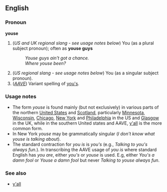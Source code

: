 ==English==
===Pronoun===
'''youse'''

#(''US and UK regional slang - see usage notes below'') You (as a plural subject pronoun); often as '''youse guys'''
#:''Youse guys ain't got a chance.''
#:''Where youse been?''
#(''US regional slang - see usage notes below'') You (as a singular subject pronoun).
#(''[[AAVE]]'') Variant spelling of [[you's]].

===Usage notes===
*The form ''youse'' is found mainly (but not exclusively) in various parts of the northern [[United States]] and [[Scotland]], particularly [[Minnesota]], [[Wisconsin]], [[Chicago]], [[New York]] and [[Philadelphia]] in the US and [[Glasgow]] in the UK, while in the southern United states and AAVE, [[y'all]] is the more common form.
*In New York ''youse'' may be grammatically singular (''I don't know what youse is talking about'').
*The standard contraction for ''you is'' is ''you's'' (e.g., ''Talking to you's always fun.'').  In transcribing the AAVE usage of ''you is'' where standard English has ''you are'', either ''you's'' or ''youse'' is used.  E.g, either ''You's a damn fool'' or ''Youse a damn fool'' but never ''Talking to youse always fun''.

===See also===
*[[y'all]]